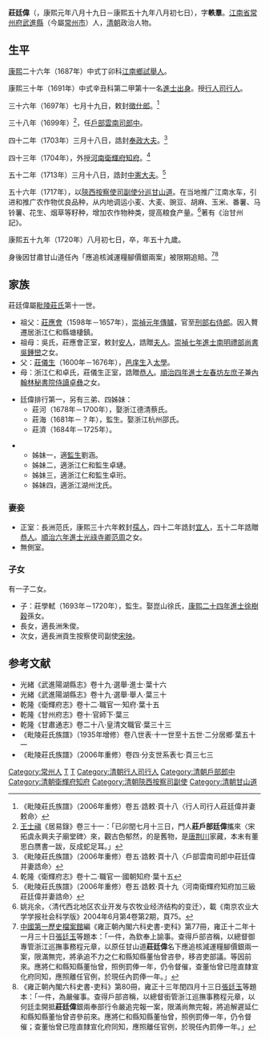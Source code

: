 '''莊廷偉'''（{{bd|1662年|9月30日|1720年|9月8日|catIdx=Z莊}}，康熙元年八月十九日－康熙五十九年八月初七日），字'''軼羣'''。[[江南省|江南省]][[常州府|常州府]][[武進縣|武進縣]]（今屬[[常州市|常州市]]）人，[[清朝|清朝]]政治人物。

==生平==
[[康熙|康熙]]二十六年（1687年）中式丁卯科[[江南省|江南]][[鄉試|鄉試]][[舉人|舉人]]。

康熙三十年（1691年）中式辛丑科第二甲第十一名[[進士出身|進士出身]]。授[[行人司|行人司]][[行人_(官职)|行人]]。

三十六年（1697年）七月十九日，敕封[[徵仕郎|徵仕郎]]。<ref>《毗陵莊氏族譜》（2006年重修）卷五·誥敕·頁十八〈行人司行人莊廷偉并妻敕命〉</ref>

三十八年（1699年）<ref>[[王士禛|王士禛]]《居易錄》卷三十一：「已卯閏七月十三日，門人'''莊戶部廷偉'''攜來〈宋拓虞永興夫子廟堂碑〉來，觀古色郁然，的是舊物，是[[唐順之|唐荆川]]家藏，本末有董思白赝書一跋，反成蛇足耳。」</ref>，任[[戶部|戶部]][[雲南司|雲南司]][[郎中_(官职)|郎中]]。

四十二年（1703年）三月十八日，誥封[[奉政大夫|奉政大夫]]。<ref>《毗陵莊氏族譜》（2006年重修）卷五·誥敕·頁十八〈戶部雲南司郎中莊廷偉并妻誥命〉</ref>

四十三年（1704年），外授[[河南|河南]][[衛輝府|衛輝府]][[知府|知府]]。<ref>乾隆《衛輝府志》卷十二·職官一·國朝知府·葉十五</ref>

五十二年（1713年）三月十八日，誥封[[中憲大夫|中憲大夫]]。<ref>《毗陵莊氏族譜》（2006年重修）卷五·誥敕·頁十九〈河南衛輝府知府加三級莊廷偉并妻誥命〉</ref>

五十六年（1717年），以[[陝西|陝西]][[按察使司副使|按察使司副使]][[分巡甘山道|分巡甘山道]]。在当地推广江南水车，引进和推广农作物优良品种，从内地调运小麦、大麦、豌豆、胡麻、玉米、番薯、马铃薯、花生、烟草等籽种，增加农作物种类，提高粮食产量。<ref>姚兆余，〈清代西北地区农业开发与农牧业经济结构的变迁〉，載《南京农业大学学报社会科学版》2004年6月第4卷第2期，頁75。</ref>著有《治甘州記》。

康熙五十九年（1720年）八月初七日，卒，年五十九歲。

身後因甘肅甘山道任內「應追核減運糧腳價銀兩案」被限期追賠。<ref>[[中國第一歷史檔案館|中國第一歷史檔案館]]編《雍正朝內閣六科史書-吏科》第77冊，雍正十二年十一月三十日[[張廷玉|張廷玉]]等題本：「一件，為欽奉上諭事。查得戶部咨稱，以總督御專管浙江巡撫事務程元章，以原任甘山道'''莊廷偉'''名下應追核減運糧腳價銀兩一案，限滿無完，將承追不力之仁和縣知縣董怡曾咨參，移咨吏部議。等因前來。應將仁和縣知縣董怡曾，照例罰俸一年，仍令督催，查董怡曾已陞直隸宣化府同知，應照離任官例，於現任內罰俸一年。」</ref><ref>《雍正朝內閣六科史書-吏科》第80冊，雍正十三年閏四月十三日[[張廷玉|張廷玉]]等題本：「一件，為嚴催事。查得戶部咨稱，以總督銜管浙江巡撫事務程元章，以何廷圭開抵'''莊廷偉'''銀兩奉部行令嚴追完報一案，限滿尚無完報，將追解遲延仁和縣知縣董怡曾咨參前來。應將仁和縣知縣董怡曾，照例罰俸一年，仍令督催；查董怡曾已陞直隸宣化府同知，應照離任官例，於現任內罰俸一年。」</ref>

== 家族 ==
莊廷偉屬[[毗陵莊氏|毗陵莊氏]]第十一世。
*祖父：[[莊應會|莊應會]]（1598年－1657年），[[模板:崇禎元年戊辰科殿試金榜|崇禎元年傳臚]]，官至[[刑部右侍郎|刑部右侍郎]]。因入贅遷居浙江仁和縣塘棲鎮。
*祖母：吳氏，莊應會正室，敕封[[安人|安人]]，誥贈[[夫人_(位号)|夫人]]。[[模板:崇禎七年甲戌科殿試金榜|崇禎七年進士]][[南明|南明]][[禮部尚書|禮部尚書]][[吳鍾巒|吳鍾巒]]之女。
*父：[[莊儀生|莊儀生]]（1600年－1676年），[[邑庠生|邑庠生]]入[[太學|太學]]。
*母：浙江仁和卓氏，莊儀生正室，誥贈[[恭人|恭人]]。[[模板:順治四年丁亥科殿試金榜|順治四年進士]][[左春坊|左春坊]][[左庶子|左庶子]]兼[[內翰林秘書院|內翰林秘書院]][[侍讀|侍讀]][[卓彝|卓彝]]之女。

*廷偉排行第一，另有三弟、四姊妹：
**莊河（1678年－1700年），娶浙江德清蔡氏。
**莊海（1681年－？年），監生。娶浙江杭州邵氏。
**莊濟（1684年－1725年）。

**姊妹一，適[[監生|監生]]劉涵。
**姊妹二，適浙江仁和監生卓璉。
**姊妹三，適浙江仁和監生卓珩。
**姊妹四，適浙江湖州沈氏。

===妻妾===
*正室：長洲范氏，康熙三十六年敕封[[孺人|孺人]]，四十二年誥封[[宜人|宜人]]，五十二年誥贈[[恭人|恭人]]。[[模板:順治六年己丑科殿試金榜|順治六年進士]][[光祿寺卿|光祿寺卿]][[范周_(順治進士)|范周]]之女。
*無側室。

===子女===
有一子二女。
*子：莊學軾（1693年－1720年），監生。娶崑山徐氏，[[模板:康熙二十四年乙丑科殿試金榜|康熙二十四年進士]][[徐樹穀|徐樹穀]]孫女。
*長女，適長洲朱俊。
*次女，適長洲貢生按察使司副使[[宋映|宋映]]。

==参考文献==
{{reflist|2}}
*光緒《武進陽湖縣志》卷十九·選舉·進士·葉十六
*光緒《武進陽湖縣志》卷十九·選舉·舉人·葉三十
*乾隆《衛輝府志》卷十二·職官一·知府·葉十五
*乾隆《甘州府志》卷十·官師下·葉三
*乾隆《甘肅通志》卷二十八·皇清文職官·葉三十三
*《毗陵莊氏族譜》（1935年增修）卷八世表·十一世至十五世·二分居鄉·葉五十一
*《毗陵莊氏族譜》（2006年重修）卷四·分支世系表七·頁三七三

{{康熙三十年辛未科殿試金榜}}
{{毗陵莊氏}}

{{Authority control}}

{{DEFAULTSORT:Z莊}}
[[Category:常州人|Category:常州人]]
[[Category:毗陵莊氏|T]]
[[Category:莊姓|T]]
[[Category:清朝行人司行人|Category:清朝行人司行人]]
[[Category:清朝戶部郎中|Category:清朝戶部郎中]]
[[Category:清朝衛輝府知府|Category:清朝衛輝府知府]]
[[Category:清朝陝西按察司副使|Category:清朝陝西按察司副使]]
[[Category:清朝甘山道|Category:清朝甘山道]]